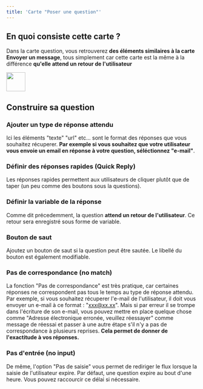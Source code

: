 ```yaml
---
title: 'Carte "Poser une question"'
---
```


## En quoi consiste cette carte ?

Dans la carte question, vous retrouverez **des éléments similaires à la carte Envoyer un message**, tous simplement car cette carte est la même à la différence **qu'elle attend un retour de l'utilisateur**

<img height="50" src="https://clickway.fr/wp-content/uploads/2024/03/Capture-decran-2024-03-09-221700.png" />

## Construire sa question

### Ajouter un type de réponse attendu

Ici les éléments "texte" "url" etc... sont le format des réponses que vous souhaitez récuperer. **Par exemple si vous souhaitez que votre utilisateur vous envoie un email en réponse à votre question, séléctionnez "e-mail"**.

### Définir des réponses rapides (Quick Reply)

Les réponses rapides permettent aux utilisateurs de cliquer plutôt que de taper (un peu comme des boutons sous la questions). 

### Définir la variable de la réponse

Comme dit précedemment, la question **attend un retour de l'utilisateur**. Ce retour sera enregistré sous forme de <Tooltip tip=" En informatique, une variable est comme une boîte où l'on peut mettre des informations. On lui donne un nom pour s'en souvenir facilement, et on peut changer le contenu de la boîte au cours de la discussion. En terme technique, ce sont des données qui varie d'un utilisateur et d'une conversation à une autre.">variable</Tooltip>.

### Bouton de saut
Ajoutez un bouton de saut si la question peut être sautée. Le libellé du bouton est également modifiable.

### Pas de correspondance (no match)

La fonction "Pas de correspondance" est très pratique, car certaines réponses ne correspondent pas tous le temps au type de réponse attendu. Par exemple, si vous souhaitez récuperer l'e-mail de l'utilisateur, il doit vous envoyer un e-mail à ce format : "xxx@xx.xx". Mais si par erreur il se trompe dans l'écriture de son e-mail, vous pouvez mettre en place quelque chose comme "Adresse électronique erronée, veuillez réessayer" comme message de réessai et passer à une autre étape s'il n'y a pas de correspondance à plusieurs reprises. **Cela permet de donner de l'exactitude à vos réponses.**

### Pas d'entrée (no input)
De même, l'option "Pas de saisie" vous permet de rediriger le flux lorsque la saisie de l'utilisateur expire. Par défaut, une question expire au bout d'une heure. Vous pouvez raccourcir ce délai si nécessaire.




